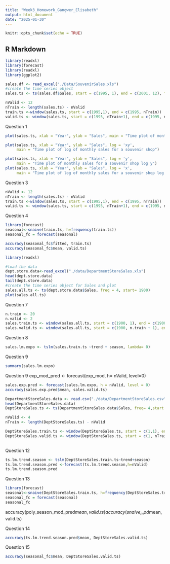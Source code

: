 ```yaml
---
title: "Week3_Homework_Gangwer_Elisabeth"
output: html_document
date: "2025-01-30"
---
```


```r
knitr::opts_chunk$set(echo = TRUE)
```

## R Markdown

```r
library(readxl)
library(forecast)
library(readxl)
library(ggplot2)

sales.df <- read_excel("./Data/SouvenirSales.xls")
#create the time series object
sales.ts <- ts(sales.df$Sales, start = c(1995, 1), end = c(2001, 12), freq = 12)

nValid <- 12
nTrain <- length(sales.ts) - nValid
train.ts <-window(sales.ts, start = c(1995,1), end = c(1995, nTrain))
valid.ts <- window(sales.ts, start = c(1995, nTrain+1), end = c(1995, nTrain+nValid))
```

Question 1 
```r
plot(sales.ts, xlab = "Year", ylab = "Sales", main = "Time plot of monthly sales for a souvenir shop")

plot(sales.ts, xlab = "Year", ylab = "Sales", log = 'xy',
     main = "Time plot of log of monthly sales for a souvenir shop")

plot(sales.ts, xlab = "Year", ylab = "Sales", log = 'y',
     main = "Time plot of monthly sales for a souvenir shop log y")
plot(sales.ts, xlab = "Year", ylab = "Sales", log = 'x',
     main = "Time plot of log of monthly sales for a souvenir shop log x")
```

Question 3 
```r
nValid <- 12
nTrain <- length(sales.ts) - nValid
train.ts <-window(sales.ts, start = c(1995,1), end = c(1995, nTrain))
valid.ts <- window(sales.ts, start = c(1995, nTrain+1), end = c(1995, nTrain+nValid))
```

Question 4 
```r
library(forecast)
seasonal<-snaive(train.ts, h=frequency(train.ts))
seasonal_fc = forecast(seasonal)

accuracy(seasonal_fc$fitted, train.ts)
accuracy(seasonal_fc$mean, valid.ts)
```

```r
library(readxl)

#load the data
dept.store.data<-read_excel("./data/DepartmentStoreSales.xls")
head(dept.store.data)
tail(dept.store.data)
#create the time series object for Sales and plot
sales.all.ts <- ts(dept.store.data$Sales, freq = 4, start= 1900)
plot(sales.all.ts)
```

Question 7 
```r
n.train <- 20
n.valid <- 2
sales.train.ts <- window(sales.all.ts, start = c(1900, 1), end = c(1900, n.train) )
sales.valid.ts <- window(sales.all.ts, start = c(1900, n.train + 1), end = c(1900, n.train + n.valid))
```


Question 8 
```r
sales.lm.expo <- tslm(sales.train.ts ~trend + season, lambda= 0)
```

Question 9 
```r
summary(sales.lm.expo)
```
Question 9 
exp_mod_pred <- forecast(exp_mod, h= nValid, level=0)
```r
sales.exp.pred <- forecast(sales.lm.expo, h = nValid, level = 0)
accuracy(sales.exp.pred$mean, sales.valid.ts)
```


```r
DepartmentStoreSales.data <- read.csv("./data/DepartmentStoreSales.csv")
head(DepartmentStoreSales.data)
DeptStoreSales.ts <- ts(DepartmentStoreSales.data$Sales, freq= 4,start = c(1,1))

nValid <- 4
nTrain <- length(DeptStoreSales.ts) - nValid

DeptStoreSales.train.ts <- window(DeptStoreSales.ts, start = c(1,1), end=c(1,nTrain))
DeptStoreSales.valid.ts <- window(DeptStoreSales.ts, start = c(1, nTrain+1), end = c(1, nTrain + nValid))
 
```

Question 12 

```r
ts.lm.trend.season <- tslm(DeptStoreSales.train.ts~trend+season)
ts.lm.trend.season.pred <-forecast(ts.lm.trend.season,h=nValid)
ts.lm.trend.season.pred
```

Question 13 

```r
library(forecast)
seasonal<-snaive(DeptStoreSales.train.ts, h=frequency(DeptStoreSales.train.ts))
seasonal_fc = forecast(seasonal)
seasonal_fc
```
accuracy(poly_season_mod_pred$mean, valid.ts)
accuracy(snaive_mod$mean, valid.ts)

Question 14
```r
accuracy(ts.lm.trend.season.pred$mean, DeptStoreSales.valid.ts)
```

Question 15
```r
accuracy(seasonal_fc$mean, DeptStoreSales.valid.ts)
```




